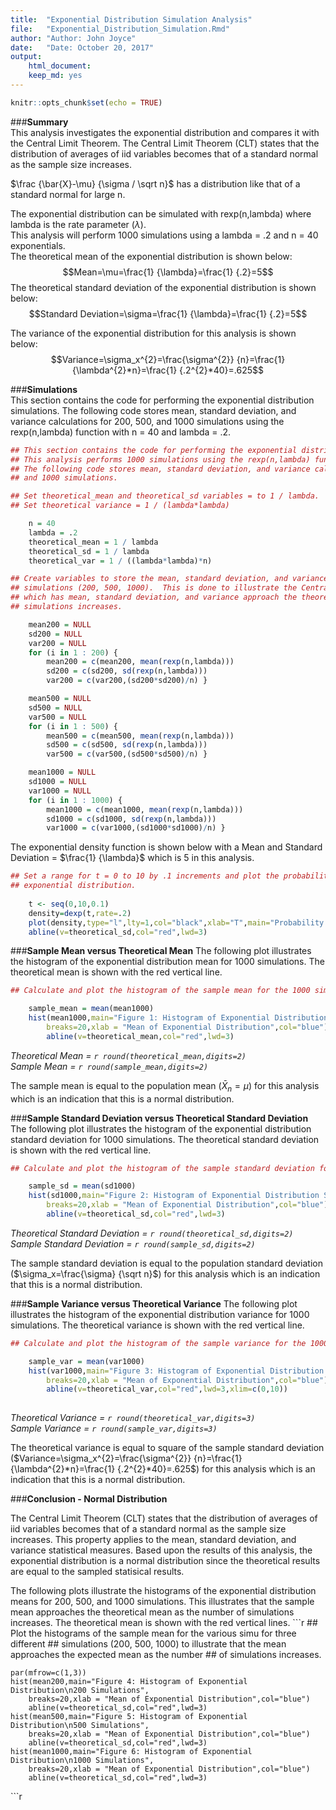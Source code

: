 ```yaml
---
title:  "Exponential Distribution Simulation Analysis"
file:   "Exponential_Distribution_Simulation.Rmd"
author: "Author: John Joyce"
date:   "Date: October 20, 2017"
output: 
    html_document:
    keep_md: yes
---
```


```r
knitr::opts_chunk$set(echo = TRUE)
```

###**Summary**  
This analysis investigates the exponential distribution and compares it with the Central Limit Theorem. The Central Limit Theorem (CLT) states that the distribution of averages of iid variables becomes that of a standard normal as the sample size increases.

$\frac {\bar{X}-\mu} {\sigma / \sqrt n}$ has a distribution like that of a standard normal for large n.

The exponential distribution can be simulated with rexp(n,lambda) where lambda is the rate parameter ($\lambda$).  
This analysis will perform 1000 simulations using a lambda = .2 and n = 40 exponentials.  
The theoretical mean of the exponential distribution is shown below:
$$Mean=\mu=\frac{1} {\lambda}=\frac{1} {.2}=5$$
The theoretical standard deviation of the exponential distribution is shown below:
$$Standard Deviation=\sigma=\frac{1} {\lambda}=\frac{1} {.2}=5$$

The variance of the exponential distribution for this analysis is shown below:
$$Variance=\sigma_x^{2}=\frac{\sigma^{2}} {n}=\frac{1} {\lambda^{2}*n}=\frac{1} {.2^{2}*40}=.625$$  

###**Simulations**  
This section contains the code for performing the exponential distribution simulations.
The following code stores mean, standard deviation, and variance calculations for 200, 500, 
and 1000 simulations using the rexp(n,lambda) function with n = 40 and lambda = .2.

```r
## This section contains the code for performing the exponential distribution simulations.
## This analysis performs 1000 simulations using the rexp(n,lambda) function with n = 40 and lambda = .2.
## The following code stores mean, standard deviation, and variance calculations for 200, 500, 
## and 1000 simulations.

## Set theoretical_mean and theoretical_sd variables = to 1 / lambda.
## Set theoretical variance = 1 / (lambda*lambda)

    n = 40
    lambda = .2
    theoretical_mean = 1 / lambda
    theoretical_sd = 1 / lambda
    theoretical_var = 1 / ((lambda*lambda)*n)

## Create variables to store the mean, standard deviation, and variance for three different
## simulations (200, 500, 1000).  This is done to illustrate the Central Limit Theorem properties 
## which has mean, standard deviation, and variance approach the theoretical values as the number of
## simulations increases.

    mean200 = NULL
    sd200 = NULL
    var200 = NULL
    for (i in 1 : 200) {
        mean200 = c(mean200, mean(rexp(n,lambda)))
        sd200 = c(sd200, sd(rexp(n,lambda)))
        var200 = c(var200,(sd200*sd200)/n) }

    mean500 = NULL
    sd500 = NULL
    var500 = NULL
    for (i in 1 : 500) {
        mean500 = c(mean500, mean(rexp(n,lambda)))
        sd500 = c(sd500, sd(rexp(n,lambda)))
        var500 = c(var500,(sd500*sd500)/n) }

    mean1000 = NULL
    sd1000 = NULL
    var1000 = NULL
    for (i in 1 : 1000) {
        mean1000 = c(mean1000, mean(rexp(n,lambda)))
        sd1000 = c(sd1000, sd(rexp(n,lambda))) 
        var1000 = c(var1000,(sd1000*sd1000)/n) }
```  
The exponential density function is shown below with a Mean and Standard Deviation = $\frac{1} {\lambda}$ which is 5 in this analysis.
```r
## Set a range for t = 0 to 10 by .1 increments and plot the probability distribution function for the
## exponential distribution.
    
    t <- seq(0,10,0.1)
    density=dexp(t,rate=.2)
    plot(density,type="l",lty=1,col="black",xlab="T",main="Probability Distribution Function")
    abline(v=theoretical_sd,col="red",lwd=3)
```  

###**Sample Mean versus Theoretical Mean** 
The following plot illustrates the histogram of the exponential distribution mean for 1000 simulations.
The theoretical mean is shown with the red vertical line.
```r
## Calculate and plot the histogram of the sample mean for the 1000 simulations.

    sample_mean = mean(mean1000)
    hist(mean1000,main="Figure 1: Histogram of Exponential Distribution Mean\n1000 Simulations",
        breaks=20,xlab = "Mean of Exponential Distribution",col="blue")
        abline(v=theoretical_mean,col="red",lwd=3)
```  
*Theoretical Mean =     `r round(theoretical_mean,digits=2)`*  
*Sample Mean =          `r round(sample_mean,digits=2)`* 

The sample mean is equal to the population mean ($\bar{X}_n=\mu$) for this analysis which is an indication that this is a normal distribution.

###**Sample Standard Deviation versus Theoretical Standard Deviation**
The following plot illustrates the histogram of the exponential distribution standard deviation for 1000 simulations.
The theoretical standard deviation is shown with the red vertical line.
```r
## Calculate and plot the histogram of the sample standard deviation for the 1000 simulations.

    sample_sd = mean(sd1000)
    hist(sd1000,main="Figure 2: Histogram of Exponential Distribution Standard Deviation\n1000 Simulations",
        breaks=20,xlab = "Mean of Exponential Distribution",col="blue")
        abline(v=theoretical_sd,col="red",lwd=3)
```
*Theoretical Standard Deviation =     `r round(theoretical_sd,digits=2)`*  
*Sample Standard Deviation =          `r round(sample_sd,digits=2)`*  

The sample standard deviation is equal to the population standard deviation ($\sigma_x=\frac{\sigma} {\sqrt n}$) for this analysis which is an indication that this is a normal distribution.

###**Sample Variance versus Theoretical Variance**
The following plot illustrates the histogram of the exponential distribution variance for 1000 simulations.
The theoretical variance is shown with the red vertical line.
```r
## Calculate and plot the histogram of the sample variance for the 1000 simulations.

    sample_var = mean(var1000)
    hist(var1000,main="Figure 3: Histogram of Exponential Distribution Variance\n1000 Simulations",
        breaks=20,xlab = "Mean of Exponential Distribution",col="blue")
        abline(v=theoretical_var,col="red",lwd=3,xlim=c(0,10))
      
```
*Theoretical Variance =               `r round(theoretical_var,digits=3)`*  
*Sample Variance =                    `r round(sample_var,digits=3)`*

The theoretical variance is equal to square of the sample standard deviation ($Variance=\sigma_x^{2}=\frac{\sigma^{2}} {n}=\frac{1} {\lambda^{2}*n}=\frac{1} {.2^{2}*40}=.625$) for this analysis which is an indication that this is a normal distribution.

###**Conclusion - Normal Distribution**

The Central Limit Theorem (CLT) states that the distribution of averages of iid variables becomes that of a standard normal as the sample size increases.  This property applies to the mean, standard deviation, and variance statistical measures.  Based upon the results of this analysis, the exponential distribution is a normal distribution since the theoretical results are equal to the sampled statisical results.

The following plots illustrate the histograms of the exponential distribution means for 200, 500, and 1000 simulations.
This illustrates that the sample mean approaches the theoretical mean as the number of simulations increases.
The theoretical mean is shown with the red vertical lines.
```r

## Plot the histograms of the sample mean for the various simu for three different
## simulations (200, 500, 1000) to illustrate that the mean approaches the expected mean as the number
## of simulations increases.  

    par(mfrow=c(1,3))
    hist(mean200,main="Figure 4: Histogram of Exponential Distribution\n200 Simulations",
        breaks=20,xlab = "Mean of Exponential Distribution",col="blue")
        abline(v=theoretical_sd,col="red",lwd=3)
    hist(mean500,main="Figure 5: Histogram of Exponential Distribution\n500 Simulations",
        breaks=20,xlab = "Mean of Exponential Distribution",col="blue")
        abline(v=theoretical_sd,col="red",lwd=3)
    hist(mean1000,main="Figure 6: Histogram of Exponential Distribution\n1000 Simulations",
        breaks=20,xlab = "Mean of Exponential Distribution",col="blue")
        abline(v=theoretical_sd,col="red",lwd=3)
```r
